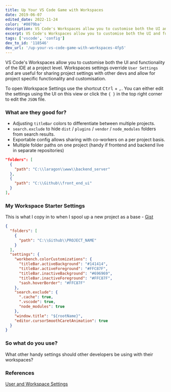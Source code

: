 ```yaml
---
title: Up Your VS Code Game with Workspaces
date: 2019-06-07
edited_date: 2022-11-24
color: '#0079ba'
description: VS Code's Workspaces allow you to customise both the UI and functionality of the IDE at a project level.
excerpt: VS Code's Workspaces allow you to customise both the UI and functionality of the IDE at a project level.
tags: ['vscode', 'config']
dev_to_id: '118546'
dev_url: '/up-your-vs-code-game-with-workspaces-4fp5'
---
```


VS Code's Workspaces allow you to customise both the UI and functionality of the IDE at a project level. Workspaces settings override `User Settings` and are useful for sharing project settings with other devs and allow for project specific functionality and customisation.

To open Workspace Settings use the shortcut <kbd>Ctrl</kbd> + <kbd>,</kbd>. You can either edit the settings using the UI on this view or click the `{ }` in the top right corner to edit the `JSON` file.

### What are they good for?

- Adjusting `titleBar` colors to differentiate between multiple projects.
- `search.exclude` to hide `dist` / `plugins` / `vendor` / `node_modules` folders from search results.
- Exportable config allows sharing with co-workers on a per project basis.
- Multiple folder paths on one project (handy if frontend and backend live in separate repositories)

```json
"folders": [
  {
    "path": "C:\\laragon\\www\\backend_server"
  },
  {
    "path": "C:\\Github\\front_end_ui"
  }
],
```

### My Workspace Starter Settings

This is what I copy in to when I spool up a new project as a base - <a href="https://gist.github.com/lukethacoder/eecfc34c9c2bc63e87947d55d5b8b786" target="_blank">Gist</a>

```json
{
  "folders": [
    {
      "path": "C:\\Github\\PROJECT_NAME"
    }
  ],
  "settings": {
    "workbench.colorCustomizations": {
      "titleBar.activeBackground": "#141414",
      "titleBar.activeForeground": "#FFC87F",
      "titleBar.inactiveBackground": "#696969",
      "titleBar.inactiveForeground": "#FFC87F",
      "sash.hoverBorder": "#FFC87F"
    },
    "search.exclude": {
      ".cache": true,
      ".vscode": true,
      "node_modules": true
    },
    "window.title": "${rootName}",
    "editor.cursorSmoothCaretAnimation": true
  }
}
```

### So what do you use?

What other handy settings should other developers be using with their workspaces?

### References

[User and Workspace Settings](https://code.visualstudio.com/docs/getstarted/settings)
